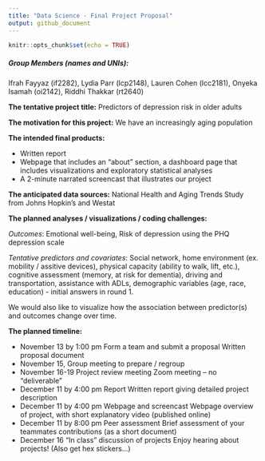```yaml
---
title: "Data Science - Final Project Proposal"
output: github_document
---
```


```r
knitr::opts_chunk$set(echo = TRUE)
```




##### Group Members (names and UNIs): 
Ifrah Fayyaz (if2282), Lydia Parr (lcp2148), Lauren Cohen (lcc2181), Onyeka Isamah (oi2142), Riddhi Thakkar (rt2640) 


**The tentative project title:**
Predictors of depression risk in older adults


**The motivation for this project:**
We have an increasingly aging population 

**The intended final products:**

- Written report
- Webpage that includes an "about" section, a dashboard page that includes visualizations and exploratory statistical analyses
- A 2-minute narrated screencast that illustrates our project

**The anticipated data sources:**
National Health and Aging Trends Study from Johns Hopkin's and Westat 

**The planned analyses / visualizations / coding challenges:**

*Outcomes*: Emotional well-being, Risk of depression using the PHQ depression scale

*Tentative predictors and covariates*: Social network, home environment (ex. mobility / assitive devices), physical capacity (ability to walk, lift, etc.), cognitive assessment (memory, at risk for dementia), driving and transportation, assistance with ADLs, demographic variables (age, race, education) - initial answers in round 1.  

We would also like to visualize how the association between predictor(s) and outcomes change over time. 

**The planned timeline:** 

- November 13 by 1:00 pm	Form a team and submit a proposal	Written proposal document
- November 15, Group meeting to prepare / regroup 
- November 16-19	Project review meeting	Zoom meeting – no “deliverable”
- December 11 by 4:00 pm	Report	Written report giving detailed project description
- December 11 by 4:00 pm	Webpage and screencast	Webpage overview of project, with short explanatory video (published online)
- December 11 by 8:00 pm	Peer assessment	Brief assessment of your teammates contributions (as a short document)
- December 16	“In class” discussion of projects	Enjoy hearing about projects! (Also get hex stickers…)

